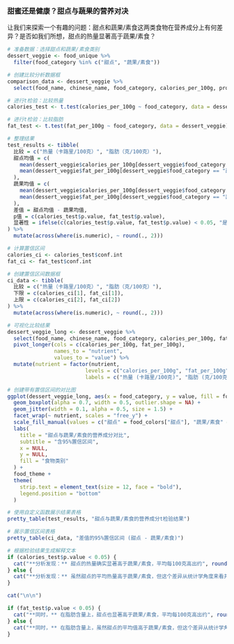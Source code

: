 ### 甜蜜还是健康？甜点与蔬果的营养对决 {.subsection-title}

让我们来探索一个有趣的问题：甜点和蔬果/素食这两类食物在营养成分上有何差异？是否如我们所想，甜点的热量显著高于蔬果/素食？

```r
# 准备数据：选择甜点和蔬果/素食类别
dessert_veggie <- food_unique %>%
  filter(food_category %in% c("甜点", "蔬果/素食"))

# 创建比较分析数据框
comparison_data <- dessert_veggie %>%
  select(food_name, chinese_name, food_category, calories_per_100g, protein_per_100g, fat_per_100g, carbs_per_100g)
```

```r
# 进行t检验：比较热量
calories_test <- t.test(calories_per_100g ~ food_category, data = dessert_veggie)

# 进行t检验：比较脂肪
fat_test <- t.test(fat_per_100g ~ food_category, data = dessert_veggie)

# 整理结果
test_results <- tibble(
  比较 = c("热量（卡路里/100克）", "脂肪（克/100克）"),
  甜点均值 = c(
    mean(dessert_veggie$calories_per_100g[dessert_veggie$food_category == "甜点"]),
    mean(dessert_veggie$fat_per_100g[dessert_veggie$food_category == "甜点"])
  ),
  蔬果均值 = c(
    mean(dessert_veggie$calories_per_100g[dessert_veggie$food_category == "蔬果/素食"]),
    mean(dessert_veggie$fat_per_100g[dessert_veggie$food_category == "蔬果/素食"])
  ),
  差值 = 甜点均值 - 蔬果均值,
  p值 = c(calories_test$p.value, fat_test$p.value),
  显著性 = ifelse(c(calories_test$p.value, fat_test$p.value) < 0.05, "是", "否")
) %>%
  mutate(across(where(is.numeric), ~ round(., 2)))

# 计算置信区间
calories_ci <- calories_test$conf.int
fat_ci <- fat_test$conf.int

# 创建置信区间数据框
ci_data <- tibble(
  比较 = c("热量（卡路里/100克）", "脂肪（克/100克）"),
  下限 = c(calories_ci[1], fat_ci[1]),
  上限 = c(calories_ci[2], fat_ci[2])
) %>%
  mutate(across(where(is.numeric), ~ round(., 2)))
```

```r
# 可视化比较结果
dessert_veggie_long <- dessert_veggie %>%
  select(food_name, chinese_name, food_category, calories_per_100g, fat_per_100g) %>%
  pivot_longer(cols = c(calories_per_100g, fat_per_100g),
               names_to = "nutrient",
               values_to = "value") %>%
  mutate(nutrient = factor(nutrient,
                         levels = c("calories_per_100g", "fat_per_100g"),
                         labels = c("热量 (卡路里/100克)", "脂肪 (克/100克)")))

# 创建带有置信区间的对比图
ggplot(dessert_veggie_long, aes(x = food_category, y = value, fill = food_category)) +
  geom_boxplot(alpha = 0.7, width = 0.5, outlier.shape = NA) +
  geom_jitter(width = 0.1, alpha = 0.5, size = 1.5) +
  facet_wrap(~ nutrient, scales = "free_y") +
  scale_fill_manual(values = c("甜点" = food_colors["甜点"], "蔬果/素食" = food_colors["蔬果/素食"])) +
  labs(
    title = "甜点与蔬果/素食的营养成分对比",
    subtitle = "含95%置信区间",
    x = NULL,
    y = NULL,
    fill = "食物类别"
  ) +
  food_theme +
  theme(
    strip.text = element_text(size = 12, face = "bold"),
    legend.position = "bottom"
  )
```

```r
# 使用自定义函数展示结果表格
pretty_table(test_results, "甜点与蔬果/素食的营养成分t检验结果")
```

```r
# 展示置信区间表格
pretty_table(ci_data, "差值的95%置信区间 (甜点 - 蔬果/素食)")
```

```r
# 根据检验结果生成解释文本
if (calories_test$p.value < 0.05) {
  cat("**分析发现：** 甜点的热量确实显著高于蔬果/素食，平均每100克高出约", round(diff(calories_test$estimate), 1), "卡路里。这个差异从统计学角度来看是显著的 (p =", sprintf("%.3f", calories_test$p.value), ")。")
} else {
  cat("**分析发现：** 虽然甜点的平均热量高于蔬果/素食，但这个差异从统计学角度来看并不显著 (p =", sprintf("%.3f", calories_test$p.value), ")。")
}

cat("\n\n")

if (fat_test$p.value < 0.05) {
  cat("**同时，** 在脂肪含量上，甜点也显著高于蔬果/素食，平均每100克高出约", round(diff(fat_test$estimate), 1), "克。这个差异从统计学角度来看也是显著的 (p =", sprintf("%.3f", fat_test$p.value), ")。")
} else {
  cat("**同时，** 在脂肪含量上，虽然甜点的平均值高于蔬果/素食，但这个差异从统计学角度来看并不显著 (p =", sprintf("%.3f", fat_test$p.value), ")。")
}
``` 